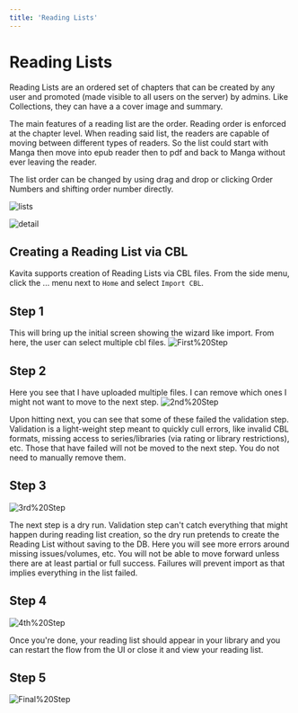 ```yaml
---
title: 'Reading Lists'
---
```



# Reading Lists

Reading Lists are an ordered set of chapters that can be created by any user and promoted (made visible to all users on the server) by admins. Like Collections, they can have a a cover image and summary. 

The main features of a reading list are the order. Reading order is enforced at the chapter level. When reading said list, the readers are capable of moving between different types of readers. So the list could start with Manga then move into epub reader then to pdf and back to Manga without ever leaving the reader. 

The list order can be changed by using drag and drop or clicking Order Numbers and shifting order number directly. 

![lists](../../../public/guides/features/readinglists.png)

![detail](../../../public/guides/features/readinglist_detail.PNG)

## Creating a Reading List via CBL
Kavita supports creation of Reading Lists via CBL files. From the side menu, click the ... menu next to `Home` and select `Import CBL`.

<Steps>

## Step 1 

This will bring up the initial screen showing the wizard like import. From here, the user can select multiple cbl files. 
![First%20Step](../../../public/guides/features/import_readinglist_step1.png) 

## Step 2

Here you see that I have uploaded multiple files. I can remove which ones I might not want to move to the next step.
![2nd%20Step](../../../public/guides/features/import_readinglist_step2.png)

Upon hitting next, you can see that some of these failed the validation step. Validation is a light-weight step meant to quickly cull errors, like invalid CBL formats, missing access to series/libraries (via rating or library restrictions), etc. Those that have failed will not be moved to the next step. You do not need to manually remove them. 

## Step 3
![3rd%20Step](../../../public/guides/features/import_readinglist_step3.png)

The next step is a dry run. Validation step can't catch everything that might happen during reading list creation, so the dry run pretends to create the Reading List without saving to the DB. Here you will see more errors around missing issues/volumes, etc. You will not be able to move forward unless there are at least partial or full success. Failures will prevent import as that implies everything in the list failed.

## Step 4

![4th%20Step](../../../public/guides/features/import_readinglist_step4.png)

Once you're done, your reading list should appear in your library and you can restart the flow from the UI or close it and view your reading list. 

## Step 5

![Final%20Step](../../../public/guides/features/import_readinglist_step5.png)


</Steps>